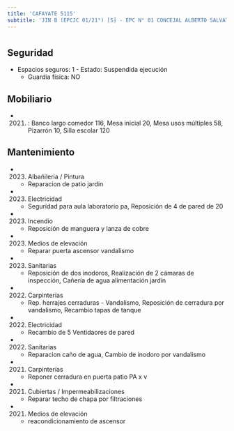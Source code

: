 ```yaml
---
title: 'CAFAYATE 5115'
subtitle: 'JIN B (EPCJC 01/21°) [S] - EPC N° 01 CONCEJAL ALBERTO SALVATORI - CENS N° 67 - PI LOS GRILLITOS'
---
```


#


## Seguridad

*  Espacios seguros: 1 - Estado: Suspendida ejecución 
    + Guardia física: NO





## Mobiliario

*  (2021) : Banco largo comedor 116, Mesa inicial 20, Mesa usos múltiples 58, Pizarrón 10, Silla escolar 120 





## Mantenimiento

*  (2023) Albañileria / Pintura 
    + Reparacion de patio jardin

*  (2023) Electricidad 
    + Seguridad para aula laboratorio pa, Reposición de 4 de pared de 20

*  (2023) Incendio 
    + Reposición de manguera y lanza de cobre

*  (2023) Medios de elevación 
    + Reparar puerta ascensor vandalismo

*  (2023) Sanitarias 
    + Reposición de dos inodoros, Realización de 2 cámaras de inspección, Cañería de agua alimentación jardín

*  (2022) Carpinterías 
    + Rep. herrajes cerraduras - Vandalismo, Reposición de cerradura por vandalismo, Recambio tapas de tanque

*  (2022) Electricidad 
    + Recambio de 5 Ventidaores de pared

*  (2022) Sanitarias 
    + Reparacion caño de agua, Cambio de inodoro por vandalismo

*  (2021) Carpinterías 
    + Reponer cerradura en puerta patio PA x v

*  (2021) Cubiertas / Impermeabilizaciones 
    + Reparar techo de chapa por filtraciones

*  (2021) Medios de elevación 
    + reacondicionamiento de ascensor



